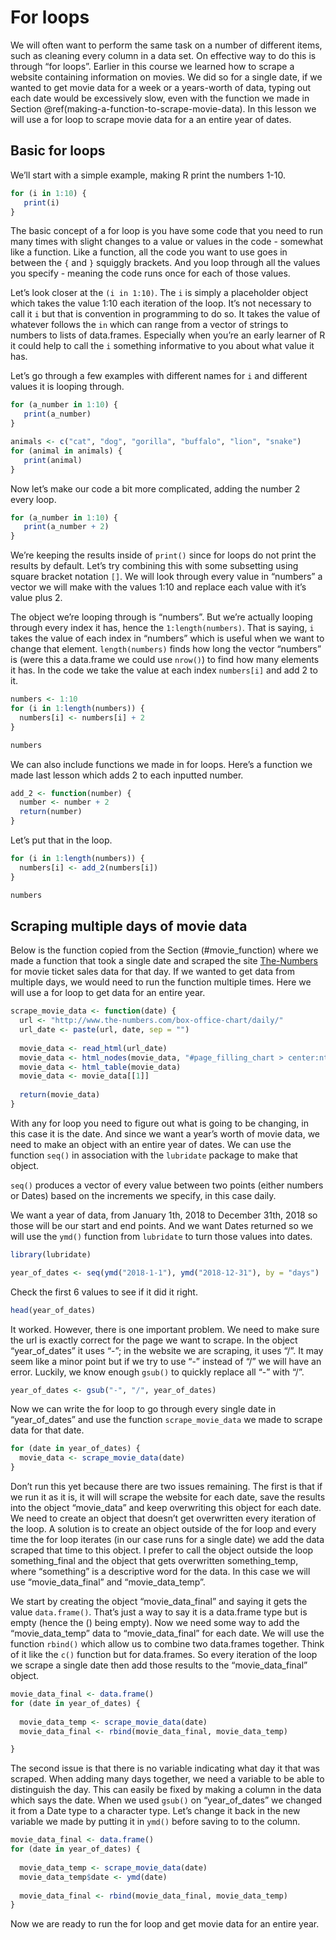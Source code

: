 # For loops

We will often want to perform the same task on a number of different items, such as cleaning every column in a data set. On effective way to do this is through "for loops". Earlier in this course we learned how to scrape a website containing information on movies. We did so for a single date, if we wanted to get movie data for a week or a years-worth of data, typing out each date would be excessively slow, even with the function we made in Section \@ref(making-a-function-to-scrape-movie-data). In this lesson we will use a for loop to scrape movie data for a an entire year of dates. 

## Basic for loops

We'll start with a simple example, making R print the numbers 1-10. 

```r
for (i in 1:10) {
   print(i)
}
```

The basic concept of a for loop is you have some code that you need to run many times with slight changes to a value or values in the code - somewhat like a function. Like a function, all the code you want to use goes in between the `{` and `}` squiggly brackets. And you loop through all the values you specify - meaning the code runs once for each of those values. 

Let's look closer at the `(i in 1:10)`. The `i` is simply a placeholder object which takes the value 1:10 each iteration of the loop. It's not necessary to call it `i` but that is convention in programming to do so. It takes the value of whatever follows the `in` which can range from a vector of strings to numbers to lists of data.frames. Especially when you're an early learner of R it could help to call the `i` something informative to you about what value it has. 

Let's go through a few examples with different names for `i` and different values it is looping through. 

```r
for (a_number in 1:10) {
   print(a_number)
}
```


```r
animals <- c("cat", "dog", "gorilla", "buffalo", "lion", "snake")
for (animal in animals) {
   print(animal)
}
```

Now let's make our code a bit more complicated, adding the number 2 every loop. 

```r
for (a_number in 1:10) {
   print(a_number + 2)
}
```

We're keeping the results inside of `print()` since for loops do not print the results by default. Let's try combining this with some subsetting using square bracket notation `[]`. We will look through every value in "numbers" a vector we will make with the values 1:10 and replace each value with it's value plus 2.

The object we're looping through is "numbers". But we're actually looping through every index it has, hence the `1:length(numbers)`. That is saying, `i` takes the value of each index in "numbers" which is useful when we want to change that element. `length(numbers)` finds how long the vector "numbers" is (were this a data.frame we could use `nrow()`) to find how many elements it has. In the code we take the value at each index `numbers[i]` and add 2 to it. 

```r
numbers <- 1:10
for (i in 1:length(numbers)) {
  numbers[i] <- numbers[i] + 2
}
```

```r
numbers
```

We can also include functions we made in for loops. Here's a function we made last lesson which adds 2 to each inputted number. 

```r
add_2 <- function(number) {
  number <- number + 2
  return(number)
}
```

Let's put that in the loop. 

```r
for (i in 1:length(numbers)) {
  numbers[i] <- add_2(numbers[i])
}
```

```r
numbers
```


## Scraping multiple days of movie data

Below is the function copied from the Section \ref(#movie_function) where we made a function that took a single date and scraped the site [The-Numbers](https://www.the-numbers.com/) for movie ticket sales data for that day. If we wanted to get data from multiple days, we would need to run the function multiple times. Here we will use a for loop to get data for an entire year. 

```r
scrape_movie_data <- function(date) {
  url <- "http://www.the-numbers.com/box-office-chart/daily/"
  url_date <- paste(url, date, sep = "")
  
  movie_data <- read_html(url_date)
  movie_data <- html_nodes(movie_data, "#page_filling_chart > center:nth-child(2) > table")
  movie_data <- html_table(movie_data)
  movie_data <- movie_data[[1]]
  
  return(movie_data)
}
```

With any for loop you need to figure out what is going to be changing, in this case it is the date. And since we want a year's worth of movie data, we need to make an object with an entire year of dates. We can use the function `seq()` in association with the `lubridate` package to make that object.

`seq()` produces a vector of every value between two points (either numbers or Dates) based on the increments we specify, in this case daily. 

We want a year of data, from January 1th, 2018 to December 31th, 2018 so those will be our start and end points. And we want Dates returned so we will use the `ymd()` function from `lubridate` to turn those values into dates.

```r
library(lubridate)
```


```r
year_of_dates <- seq(ymd("2018-1-1"), ymd("2018-12-31"), by = "days")
```

Check the first 6 values to see if it did it right.

```r
head(year_of_dates)
```

It worked. However, there is one important problem. We need to make sure the url is exactly correct for the page we want to scrape. In the object "year_of_dates" it uses "-"; in the website we are scraping, it uses "/". It may seem like a minor point but if we try to use "-" instead of "/" we will have an error. Luckily, we know enough `gsub()` to quickly replace all "-" with "/".

```r
year_of_dates <- gsub("-", "/", year_of_dates)
```

Now we can write the for loop to go through every single date in "year_of_dates" and use the function `scrape_movie_data` we made to scrape data for that date.

```r
for (date in year_of_dates) {
  movie_data <- scrape_movie_data(date)
}
```

Don't run this yet because there are two issues remaining. The first is that if we run it as it is, it will will scrape the website for each date, save the results into the object "movie_data" and keep overwriting this object for each date. We need to create an object that doesn't get overwritten every iteration of the loop. A solution is to create an object outside of the for loop and every time the for loop iterates (in our case runs for a single date) we add the data scraped that time to this object. I prefer to call the object outside the loop something_final and the object that gets overwritten something_temp, where "something" is a descriptive word for the data. In this case we will use "movie_data_final" and "movie_data_temp".

We start by creating the object "movie_data_final" and saying it gets the value `data.frame()`. That's just a way to say it is a data.frame type but is empty (hence the () being empty). Now we need some way to add the "movie_data_temp" data to "movie_data_final" for each date. We will use the function `rbind()` which allow us to combine two data.frames together. Think of it like the `c()` function but for data.frames. So every iteration of the loop we scrape a single date then add those results to the "movie_data_final" object.

```r

movie_data_final <- data.frame()
for (date in year_of_dates) {
  
  movie_data_temp <- scrape_movie_data(date)
  movie_data_final <- rbind(movie_data_final, movie_data_temp)

}
```

The second issue is that there is no variable indicating what day it that was scraped. When adding many days together, we need a variable to be able to distinguish the day. This can easily be fixed by making a column in the data which says the date. When we used `gsub()` on "year_of_dates" we changed it from a Date type to a character type. Let's change it back in the new variable we made by putting it in `ymd()` before saving to to the column.

```r

movie_data_final <- data.frame()
for (date in year_of_dates) {
  
  movie_data_temp <- scrape_movie_data(date)
  movie_data_temp$date <- ymd(date)
  
  movie_data_final <- rbind(movie_data_final, movie_data_temp)
}
```

Now we are ready to run the for loop and get movie data for an entire year.
